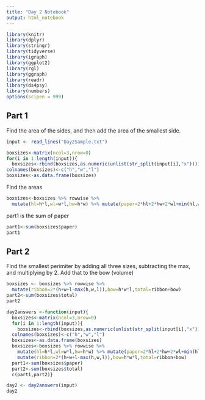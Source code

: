 ```yaml
---
title: "Day 2 Notebook"
output: html_notebook
---
```


```r
library(knitr)
library(dplyr)
library(stringr)
library(tidyverse)
library(igraph)
library(ggplot2)
library(rgl)
library(ggraph)
library(readr)
library(ds4psy)
library(numbers)
options(scipen = 999)
```


## Part 1

Find the area of the sides, and then add the area of the smallest side.

```r
input <- read_lines("Day2Sample.txt")

boxsizes<-matrix(ncol=3,nrow=0)
for(i in 1:length(input)){
  boxsizes<-rbind(boxsizes,as.numeric(unlist(str_split(input[i],"x"))))}
colnames(boxsizes)<-c("h","w","l")
boxsizes<-as.data.frame(boxsizes)
```
Find the areas
```r
boxsizes<-boxsizes %>% rowwise %>%
  mutate(hl=h*l,wl=w*l,hw=h*w) %>% mutate(paper=2*hl+2*hw+2*wl+min(hl,wl,hw))
```
part1 is the sum of paper
```r
part1<-sum(boxsizes$paper)
part1
```

## Part 2
Find the smallest perimiter by adding all three sizes, subtracting the max, and multiplying by 2.  Add that to the bow (volume)
```r
boxsizes <- boxsizes %>% rowwise %>%
  mutate(ribbon=2*(h+w+l-max(h,w,l)),bow=h*w*l,total=ribbon+bow)
part2<-sum(boxsizes$total)
part2
```



```r
day2answers <-function(input){
  boxsizes<-matrix(ncol=3,nrow=0)
  for(i in 1:length(input)){
    boxsizes<-rbind(boxsizes,as.numeric(unlist(str_split(input[i],"x"))))}
  colnames(boxsizes)<-c("h","w","l")
  boxsizes<-as.data.frame(boxsizes)
  boxsizes<-boxsizes %>% rowwise %>%
    mutate(hl=h*l,wl=w*l,hw=h*w) %>% mutate(paper=2*hl+2*hw+2*wl+min(hl,wl,hw)) %>%
    mutate(ribbon=2*(h+w+l-max(h,w,l)),bow=h*w*l,total=ribbon+bow)
  part1<-sum(boxsizes$paper)
  part2<-sum(boxsizes$total)
  c(part1,part2)}

```

```r
day2 <- day2answers(input)
day2
```